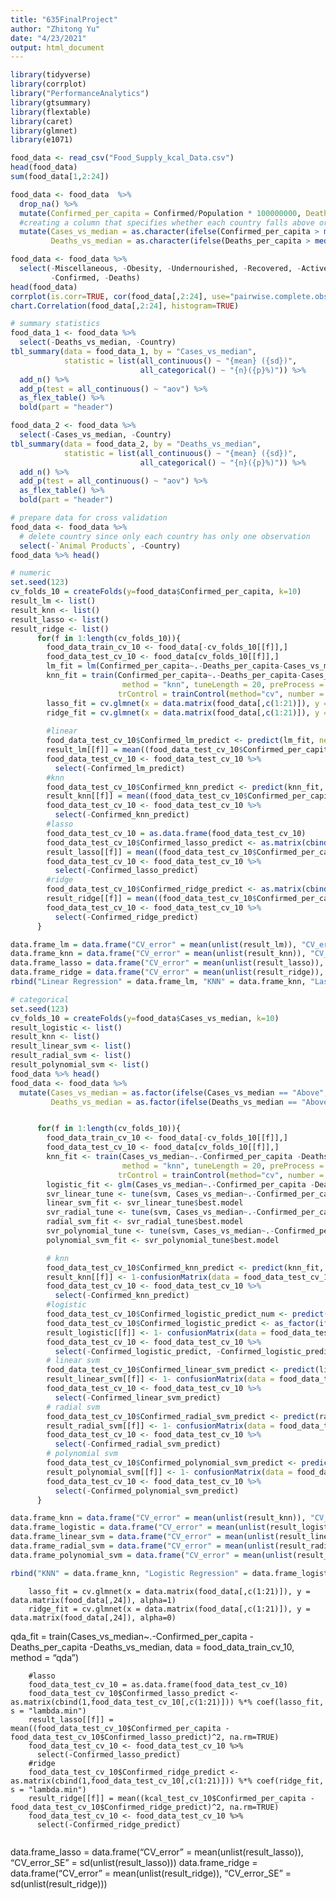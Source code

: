```yaml
---
title: "635FinalProject"
author: "Zhitong Yu"
date: "4/23/2021"
output: html_document
---
```



```r
library(tidyverse)
library(corrplot)
library("PerformanceAnalytics")
library(gtsummary)
library(flextable)
library(caret)
library(glmnet)
library(e1071)
```

```r
food_data <- read_csv("Food_Supply_kcal_Data.csv")
head(food_data)
sum(food_data[1,2:24])

food_data <- food_data  %>%
  drop_na() %>%
  mutate(Confirmed_per_capita = Confirmed/Population * 100000000, Deaths_per_capita = Deaths/Population * 100000000) %>%
  #creating a column that specifies whether each country falls above or below the median
  mutate(Cases_vs_median = as.character(ifelse(Confirmed_per_capita > median(Confirmed_per_capita), "Above", "Below")), 
         Deaths_vs_median = as.character(ifelse(Deaths_per_capita > median(Deaths_per_capita), "Above", "Below")))

food_data <- food_data %>%
  select(-Miscellaneous, -Obesity, -Undernourished, -Recovered, -Active, -Population, -`Unit (all except Population)`, 
         -Confirmed, -Deaths)
head(food_data)
corrplot(is.corr=TRUE, cor(food_data[,2:24], use="pairwise.complete.obs"), method="number")
chart.Correlation(food_data[,2:24], histogram=TRUE)

# summary statistics
food_data_1 <- food_data %>%
  select(-Deaths_vs_median, -Country)
tbl_summary(data = food_data_1, by = "Cases_vs_median",
            statistic = list(all_continuous() ~ "{mean} ({sd})",
                             all_categorical() ~ "{n}({p}%)")) %>%
  add_n() %>%
  add_p(test = all_continuous() ~ "aov") %>%
  as_flex_table() %>%
  bold(part = "header")

food_data_2 <- food_data %>%
  select(-Cases_vs_median, -Country)
tbl_summary(data = food_data_2, by = "Deaths_vs_median",
            statistic = list(all_continuous() ~ "{mean} ({sd})",
                             all_categorical() ~ "{n}({p}%)")) %>%
  add_n() %>%
  add_p(test = all_continuous() ~ "aov") %>%
  as_flex_table() %>%
  bold(part = "header")

```

```r
# prepare data for cross validation
food_data <- food_data %>%
  # delete country since only each country has only one observation
  select(-`Animal Products`, -Country)
food_data %>% head()

```


```r
# numeric 
set.seed(123)
cv_folds_10 = createFolds(y=food_data$Confirmed_per_capita, k=10)
result_lm <- list()
result_knn <- list()
result_lasso <- list()
result_ridge <- list()
      for(f in 1:length(cv_folds_10)){
        food_data_train_cv_10 <- food_data[-cv_folds_10[[f]],]
        food_data_test_cv_10 <- food_data[cv_folds_10[[f]],]
        lm_fit = lm(Confirmed_per_capita~.-Deaths_per_capita-Cases_vs_median-Deaths_vs_median, data = food_data_train_cv_10)
        knn_fit = train(Confirmed_per_capita~.-Deaths_per_capita-Cases_vs_median-Deaths_vs_median, data = food_data_train_cv_10, 
                         method = "knn", tuneLength = 20, preProcess = c("scale", "center"),
                        trControl = trainControl(method="cv", number = 5))
        lasso_fit = cv.glmnet(x = data.matrix(food_data[,c(1:21)]), y = data.matrix(food_data[,22]), alpha=1)
        ridge_fit = cv.glmnet(x = data.matrix(food_data[,c(1:21)]), y = data.matrix(food_data[,22]), alpha=0)
        
        #linear
        food_data_test_cv_10$Confirmed_lm_predict <- predict(lm_fit, newdata = food_data_test_cv_10)
        result_lm[[f]] = mean((food_data_test_cv_10$Confirmed_per_capita - food_data_test_cv_10$Confirmed_lm_predict)^2, na.rm=TRUE)
        food_data_test_cv_10 <- food_data_test_cv_10 %>%
          select(-Confirmed_lm_predict)
        #knn
        food_data_test_cv_10$Confirmed_knn_predict <- predict(knn_fit, newdata = food_data_test_cv_10)
        result_knn[[f]] = mean((food_data_test_cv_10$Confirmed_per_capita - food_data_test_cv_10$Confirmed_knn_predict)^2, na.rm=TRUE)
        food_data_test_cv_10 <- food_data_test_cv_10 %>%
          select(-Confirmed_knn_predict)
        #lasso
        food_data_test_cv_10 = as.data.frame(food_data_test_cv_10)
        food_data_test_cv_10$Confirmed_lasso_predict <- as.matrix(cbind(1,food_data_test_cv_10[,c(1:21)])) %*% coef(lasso_fit, s = "lambda.min")
        result_lasso[[f]] = mean((food_data_test_cv_10$Confirmed_per_capita - food_data_test_cv_10$Confirmed_lasso_predict)^2, na.rm=TRUE)
        food_data_test_cv_10 <- food_data_test_cv_10 %>%
          select(-Confirmed_lasso_predict)        
        #ridge
        food_data_test_cv_10$Confirmed_ridge_predict <- as.matrix(cbind(1,food_data_test_cv_10[,c(1:21)])) %*% coef(ridge_fit, s = "lambda.min")
        result_ridge[[f]] = mean((food_data_test_cv_10$Confirmed_per_capita - food_data_test_cv_10$Confirmed_ridge_predict)^2, na.rm=TRUE)
        food_data_test_cv_10 <- food_data_test_cv_10 %>%
          select(-Confirmed_ridge_predict)
      }

data.frame_lm = data.frame("CV_error" = mean(unlist(result_lm)), "CV_error_SE" = sd(unlist(result_lm)))
data.frame_knn = data.frame("CV_error" = mean(unlist(result_knn)), "CV_error_SE" = sd(unlist(result_knn)))
data.frame_lasso = data.frame("CV_error" = mean(unlist(result_lasso)), "CV_error_SE" = sd(unlist(result_lasso)))
data.frame_ridge = data.frame("CV_error" = mean(unlist(result_ridge)), "CV_error_SE" = sd(unlist(result_ridge)))
rbind("Linear Regression" = data.frame_lm, "KNN" = data.frame_knn, "Lasso" = data.frame_lasso, "Ridge" = data.frame_ridge)

```



```r
# categorical
set.seed(123)
cv_folds_10 = createFolds(y=food_data$Cases_vs_median, k=10)
result_logistic <- list()
result_knn <- list()
result_linear_svm <- list()
result_radial_svm <- list()
result_polynomial_svm <- list()
food_data %>% head()
food_data <- food_data %>%
  mutate(Cases_vs_median = as.factor(ifelse(Cases_vs_median == "Above",1,0)),
         Deaths_vs_median = as.factor(ifelse(Deaths_vs_median == "Above",1,0)))


      for(f in 1:length(cv_folds_10)){
        food_data_train_cv_10 <- food_data[-cv_folds_10[[f]],]
        food_data_test_cv_10 <- food_data[cv_folds_10[[f]],]
        knn_fit <- train(Cases_vs_median~.-Confirmed_per_capita -Deaths_per_capita -Deaths_vs_median, data = food_data_train_cv_10, 
                         method = "knn", tuneLength = 20, preProcess = c("scale", "center"),
                        trControl = trainControl(method="cv", number = 5))
        logistic_fit <- glm(Cases_vs_median~.-Confirmed_per_capita -Deaths_per_capita -Deaths_vs_median, data = food_data_train_cv_10, family = binomial())
        svr_linear_tune <- tune(svm, Cases_vs_median~.-Confirmed_per_capita -Deaths_per_capita -Deaths_vs_median, data = food_data_train_cv_10, kernel ="linear")
        linear_svm_fit <- svr_linear_tune$best.model
        svr_radial_tune <- tune(svm, Cases_vs_median~.-Confirmed_per_capita -Deaths_per_capita -Deaths_vs_median, data = food_data_train_cv_10, kernel ="radial")
        radial_svm_fit <- svr_radial_tune$best.model
        svr_polynomial_tune <- tune(svm, Cases_vs_median~.-Confirmed_per_capita -Deaths_per_capita -Deaths_vs_median, data = food_data_train_cv_10, kernel ="polynomial")
        polynomial_svm_fit <- svr_polynomial_tune$best.model

        # knn
        food_data_test_cv_10$Confirmed_knn_predict <- predict(knn_fit, newdata = food_data_test_cv_10)
        result_knn[[f]] <- 1-confusionMatrix(data = food_data_test_cv_10$Confirmed_knn_predict, reference = as.factor(food_data_test_cv_10$Cases_vs_median))$overall[1]
        food_data_test_cv_10 <- food_data_test_cv_10 %>%
          select(-Confirmed_knn_predict)
        #logistic
        food_data_test_cv_10$Confirmed_logistic_predict_num <- predict(logistic_fit, newdata = food_data_test_cv_10, type="response", na.action=na.exclude)
        food_data_test_cv_10$Confirmed_logistic_predict <- as_factor(ifelse(food_data_test_cv_10$Confirmed_logistic_predict_num >= 0.5, 1, 0))
        result_logistic[[f]] <- 1- confusionMatrix(data = food_data_test_cv_10$Confirmed_logistic_predict, reference = as.factor(food_data_test_cv_10$Cases_vs_median))$overall[1]
        food_data_test_cv_10 <- food_data_test_cv_10 %>%
          select(-Confirmed_logistic_predict, -Confirmed_logistic_predict_num )
        # linear svm
        food_data_test_cv_10$Confirmed_linear_svm_predict <- predict(linear_svm_fit, newdata = food_data_test_cv_10)
        result_linear_svm[[f]] <- 1- confusionMatrix(data = food_data_test_cv_10$Confirmed_linear_svm_predict, reference = as.factor(food_data_test_cv_10$Cases_vs_median))$overall[1]
        food_data_test_cv_10 <- food_data_test_cv_10 %>%
          select(-Confirmed_linear_svm_predict)
        # radial svm
        food_data_test_cv_10$Confirmed_radial_svm_predict <- predict(radial_svm_fit, newdata = food_data_test_cv_10)
        result_radial_svm[[f]] <- 1- confusionMatrix(data = food_data_test_cv_10$Confirmed_radial_svm_predict, reference = as.factor(food_data_test_cv_10$Cases_vs_median))$overall[1]
        food_data_test_cv_10 <- food_data_test_cv_10 %>%
          select(-Confirmed_radial_svm_predict)
        # polynomial svm
        food_data_test_cv_10$Confirmed_polynomial_svm_predict <- predict(polynomial_svm_fit, newdata = food_data_test_cv_10)
        result_polynomial_svm[[f]] <- 1- confusionMatrix(data = food_data_test_cv_10$Confirmed_polynomial_svm_predict, reference = as.factor(food_data_test_cv_10$Cases_vs_median))$overall[1]
        food_data_test_cv_10 <- food_data_test_cv_10 %>%
          select(-Confirmed_polynomial_svm_predict)
      }

data.frame_knn = data.frame("CV_error" = mean(unlist(result_knn)), "CV_error_SE" = sd(unlist(result_knn)))
data.frame_logistic = data.frame("CV_error" = mean(unlist(result_logistic)), "CV_error_SE" = sd(unlist(result_logistic)))
data.frame_linear_svm = data.frame("CV_error" = mean(unlist(result_linear_svm)), "CV_error_SE" = sd(unlist(result_linear_svm)))
data.frame_radial_svm = data.frame("CV_error" = mean(unlist(result_radial_svm)), "CV_error_SE" = sd(unlist(result_radial_svm)))
data.frame_polynomial_svm = data.frame("CV_error" = mean(unlist(result_polynomial_svm)), "CV_error_SE" = sd(unlist(result_polynomial_svm)))

rbind("KNN" = data.frame_knn, "Logistic Regression" = data.frame_logistic, "Linear SVM" = data.frame_linear_svm, "Radial SVM" = data.frame_radial_svm, "Polynomial SVM" = data.frame_polynomial_svm)

```
        lasso_fit = cv.glmnet(x = data.matrix(food_data[,c(1:21)]), y = data.matrix(food_data[,24]), alpha=1)
        ridge_fit = cv.glmnet(x = data.matrix(food_data[,c(1:21)]), y = data.matrix(food_data[,24]), alpha=0)
qda_fit = train(Cases_vs_median~.-Confirmed_per_capita -Deaths_per_capita -Deaths_vs_median, data = food_data_train_cv_10, method = "qda")

        #lasso
        food_data_test_cv_10 = as.data.frame(food_data_test_cv_10)
        food_data_test_cv_10$Confirmed_lasso_predict <- as.matrix(cbind(1,food_data_test_cv_10[,c(1:21)])) %*% coef(lasso_fit, s = "lambda.min")
        result_lasso[[f]] = mean((food_data_test_cv_10$Confirmed_per_capita - food_data_test_cv_10$Confirmed_lasso_predict)^2, na.rm=TRUE)
        food_data_test_cv_10 <- food_data_test_cv_10 %>%
          select(-Confirmed_lasso_predict)
        #ridge
        food_data_test_cv_10$Confirmed_ridge_predict <- as.matrix(cbind(1,food_data_test_cv_10[,c(1:21)])) %*% coef(ridge_fit, s = "lambda.min")
        result_ridge[[f]] = mean((kcal_test_cv_10$Confirmed_per_capita - food_data_test_cv_10$Confirmed_ridge_predict)^2, na.rm=TRUE)
        food_data_test_cv_10 <- food_data_test_cv_10 %>%
          select(-Confirmed_ridge_predict)
          
data.frame_lasso = data.frame("CV_error" = mean(unlist(result_lasso)), "CV_error_SE" = sd(unlist(result_lasso)))
data.frame_ridge = data.frame("CV_error" = mean(unlist(result_ridge)), "CV_error_SE" = sd(unlist(result_ridge)))
